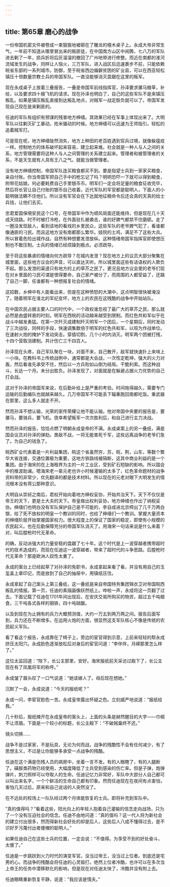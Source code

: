 ```yaml
---
---
---
```

title: 第65章 磨心的战争
---



一份帝国机密文件被卷成一束狠狠地被砸在了雕龙的檀木桌子上。永成大帝非常生气，一年前不知道从哪里冒出来的叛匪徒，在中国南方山区中闹腾，七八万的军队进去剿了一年，损兵折将后灰溜溜的撤回了广州地带进行修整。而近在南都的淮河流域发生的战争，同样让人恼火，三万军队，进入战区后迅速裹步不前，只能依赖皖省东部的一系列城市。防御，至于皖省西边偏僻贫困的矿业县，可以在西亚轻松镇压十倍数量宗教士兵的帝国军队。一直没能够消灭盘踞在这里的叛军。

现在永成桌子上放着三叠报告，一叠是帝国军前线指挥官，孙泽要求骡马粮草，补给，以及要求四十艘飞机的请求。现在孙泽也明白了，自己的这些军队不是来镇压叛乱。如果是镇压叛乱直接到达叛乱地点，对贼军一战定胜负就可以了。帝国军发现自己现在是来剿匪的。

任迪的军队有组织有预谋的残害地方绅缙。其效果已经在军事上体现出来了。大明军队以往剿灭矿工暴动，抢米骚动的时候。地方绅缙可以迅速为王师指引。轻松的追着贼军打。

可是现在呢，地方绅缙陡然消失，地方上种田的老百姓遇到官兵过境，就像躲瘟疫一样。控制地方的体系破坏起来容易，建立起来难。社会就是一种人与人之间的关系，地方管理需要将这种人与人之间管理的关系建立起来。管理者和被管理者的关系，不是天生就有人具有王八之气。就能当做管理者。

没有地方绅缙控制，帝国军队连买粮食都买不到。要是指望士兵到一家家买粮食，亲自付账。你当帝国军把自己手中的枪忘记了吗？明明恐吓一下就可以得到粮食，附带花姑娘。何必要耗费自己手里银币币。明军们一定会将足量的粮食征收完毕，然后将长官让自己付账的银币自己收着。近代军队的军官都是聪明人，下面人的小聪明做法瞒不住他们。所以没有军官会在下达就地征粮命令后还会真的天真的给士兵钱，让他们去买。

忠君爱国保境安民这个口号，在帝国军中作为顺风局面还能维持，但是现在几十天成天绕路。时不时被打冷枪，在外面驻扎被袭击，谁的好脾气都禁不住磨砺。走了一圈没发现敌人，看到该地的看戏的乡里民众，这些军队的老爷脾气犯了，看谁都像通匪的刁民。而且这地方没有南都那么繁华。妓院的土鸡，满足不了这些大兵。所以冒着危险出城作战，自然有种想要发泄放纵。这种情绪帝国军指挥官即使想压制也不敢压制。士兵的情绪已经烦躁到极点。必须疏导。

至于将这些暴虐的情绪向何方疏导？在城内发泄？现在地方上的议员大部分聚集在城里面，这些地方议会的声音，可以直达天听。所以城里面这些有话语权的人欺负不起。那么发泄的渠道只有地方的上的草芥之民了。更况且地方议会里的老爷们现在对乡里面的刁民可谓是恨得要命，自己家产被分了，而周围的人都受益了，还踹了自己一脚，任谁都有一种想报复社会的情绪。

这招数，乡绅中有人能看出来，但是在这种愤怒的大潮中，这点明智很快被淹没了。随着明军在淮北的军纪变坏，地方上的农民在这残酷的战争中开始站队。

在中国农民占据主要人口的时代中，一个政权谁忽视了最广大的草芥之民，那么就必然是由盛转衰的时刻。明军在西皖的活动越来越受到限制。而红色共和军似乎在战斗中越发勇猛。在第一次歼灭成建制歼灭明军一个团后，一个星期后，同时发动了三次战役，同样的手段，快速调集数倍于明军的红色共和军，以班为作战单位。在速射火炮的掩护下发动突击。穿插切割，几个小时内消灭。明军两个团被打残，十四个营取消建制。共计伤亡三千四百人。

孙泽现在头疼，自己军队聚在一块，对面不来，自己散开，敌军就快速扑上来啃上一小块。在教科书上传统战例中，通常都是大会战，一次性定乾坤，强大的火力对轰，然后看谁先承受不住，然后以一方兵败如山倒为结局。干脆利索。而这种战斗，长达一个月。未分出胜负。孙泽发现了，对面就是在躲避占据火力优势的自己打会战。

这对于孙泽的帝国军来说，在后勤补给上是严重的考验。时间拖得越久，需要专门运输的后勤编队也就越来越久。几万帝国军不可能丢下辎重跑回南都吃饭。重武器在那里，这么多人就走不开。

然而孙泽不想认输，光荣的家传荣耀让他不能认输。他对帝国中央要的报告是，要骡马，要骑兵，要飞机。侥幸希望叛军一次次胜利后，和自己进行主力决战。

然而孙泽的报告，恰恰点燃了明朝永成皇帝的不满。永成桌案上的另一叠纸，满是国会议员对孙泽的弹劾。畏敌不战，一将无能害死千军，这些远离战争的老爷们急了。为自己的钱急了。

皖西矿业代表着是一片利益集团，皖这个省虽然穷，苏，皖，荆，山东，等数个繁华大省连接，交通位置极为重要，这地方铁路线被隔断，这其中商业利益的是一个集团。由于海宋的在上海租界为主的一片工业区，受到矿石短缺的影响。所以国会中的推波助澜。嗯海宋老一辈元老也许小时候灌输的太多了，红色革命题材的战争资料带的非常少，优先翻译的都是技术材料。所以现在的元老对眼下大明发生的情况根本没有蒋公那种意识。

大明自从崇祯之南后，君权开始向着地方绅权妥协，开始共治天下。天下不仅仅是帝王的天下，更是士大夫的天下。帝皇做出权利妥协，地方绅缙也作出了纳税妥协。绅缙们也明白没有军队保护自己是不可能的，李自成进北京榨出了几千万两白银，给了死不放权的明皇一个教训的同时，也给了绅缙们一个教训。掌握大量资本的绅缙阶层开始掌握国家权力。很大程度上的保证了国家的稳定，即使有小规模的农民起义。也在后勤保障充分的帝国军队消灭了。用海宋一句话来说是什么来着？对，叫后膛枪时代无革命。

的确，反动派强大的力量安稳的盘踞了七十年。这个时代是上一波穿越者携带超时代的技术造成的，而现在任迪这一波穿越者，带来了超时代的斗争思路。后膛枪时代无革命？那是欧洲人奴性太重了。

永成的案台上已经起草了对孙泽的免职书，永成拿起来看了看，并没有用自己的玉玺盖上章印记，而是放到了自己的抽屉中，用镇纸压住。

永成拿起了自己案头上第三叠纸，这一叠纸是来自帝国特务集团锦衣卫对帝国皖西叛乱的情报。第一页，任迪的素描画像跃然纸上。哗啦一声，永成将这一页翻了过去。下面记载了任迪在1701年间出现后，在安庆交易所购买的物资，超过五千吨粮食，三千吨各式各样的钢铁，四十吨硝酸。

以及到现在为止拥有的兵力大概预测值，大约一万五到两万两之间。报告后面写到，兵力还在不断增多。在运用火炮的方面，很显然这支军队核心不像是传统的农民起义军队。

看了看这个报告，永成靠在了椅子上，旁边的宦官得到示意，上前来轻轻的帮永成挤压太阳穴。永成脸色逐渐放松后对身后的宦官问道：“李伴伴，月嵘那里怎么样了。”

这位太监回道：“陛下，长公主那里，安好。海宋报纸前天采访过殿下了，长公主现在有了凤凰将军的称呼。”

永成皱了眉头叹了一口气说道：“她该嫁人了。母后现在想她。”

沉默了一会，永成说道：“今天的报纸呢？”

永成一问，李宦官脸色一苦。永成皇帝露出怀疑之色。立刻威严地说道：“报纸给我。”

几十秒后，报纸摊开在永成皇帝的案头上，上面的头条是赫然醒目的大字——巾帼不让须眉。下面是一个较小的标题，长公主殿下：“不破贼巢终不还。”

镜头切换……

战争不是过家家，不是玩具，无论为何而战，战争的残酷性不会有任何减少，有了思想主义，不过是让你能够多承受一点战争的残酷。

任迪在这个满是伤残人员的病房中，坐着一言不发。有的人眼瞎了，有的人腿断了。磺胺类药物已经使用，大幅度降低了士兵受到感染的伤亡率。但是子弹，炮弹弹片，刺刀照样可以夺取人的生命。任迪记忆力非常好，军队中大部分人自己都可以叫出来名字，一个个鲜活的生命自己都有印象。然而任迪现在在夜间有点害怕，害怕几天过后，原来和自己说话的人突然没了。

在不远处的校场上一队队经过两个月体能恢复的士兵。即将补充到军队中。

“真的值得吗？”看着这些，阳光向上的年轻人抱着自己灌输的信念走向战场，只为了一个没有压迫社会的信念。任迪不由地问道：“真的值吗？这一代人将为新社会的建立付出很多，然而得新社会好处的却是后人，这些后人八成不懂得过去，是不识好歹污蔑付出者傻帽的聪明人。”

如果任迪自己在这些士兵的位置，一定会说：“不值得。为享受不到的好处奋斗，太傻了。”

任迪是一步跳跃到火力时代的演变军官。没当过帝王，没当过上位者。到底还是宅男的心。而战争的残酷会将任迪的心灵锻打。绝然上位者冷酷，也许可以在多次当上帝王的任务中潜移默化的影响，但是现在对任迪太快了，冷酷并没有附上去。

任迪眼睛重新恢复平静，说道：“我应该是懦夫。”
